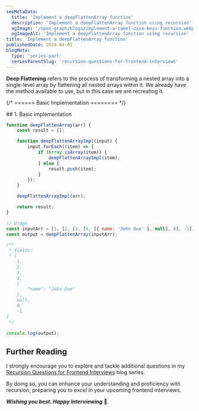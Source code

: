 ```yaml
---
seoMetaData:
  title: 'Implement a deepFlattenArray function'
  description: 'Implement a deepFlattenArray function using recursion'
  ogImage: '/open-graph/blogs/implement-a-camel-case-keys-function.webp'
  ogImageAlt: 'Implement a deepFlattenArray function using recursion'
title: 'Implement a deepFlattenArray function'
publishedDate: 2024-04-01
blogMeta:
  type: 'series-part'
  seriesParentSlug: 'recursion-questions-for-frontend-interviews'
---
```


**Deep Flattening** refers to the process of transforming a nested array into a single-level array by flattening all nested arrays within it. We already have the <InlineCode code="Array.prototype.flat()"/> method available to use, but in this case we are recreating it.

{/* ====== Basic Implementation ======== */}

<section>
## 1. Basic implementation

```js title="./src/deepFlattenArray.js"
function deepFlattenArray(arr) {
	const result = [];

	function deepFlattenArrayImpl(input) {
		input.forEach((item) => {
			if (Array.isArray(item)) {
				deepFlattenArrayImpl(item);
			} else {
				result.push(item);
			}
		});
	}

	deepFlattenArrayImpl(arr);

	return result;
}

// Usage
const inputArr = [1, [2, [3, [4, [{ name: 'John Doe' }, null], 0], -1]]];
const output = deepFlattenArray(inputArr);

/**
 * Yields:
 * [
    1,
    2,
    3,
    4,
    {
        "name": "John Doe"
    },
    null,
    0,
    -1
]
 */

console.log(output);
```

</section>

## Further Reading

I strongly encourage you to explore and tackle additional questions in my [Recursion Questions for Frontend Interviews](/blog/recursion-questions-for-frontend-interviews/ 'Find more question on recursion in the recursion questions for frontend interviews blog series') blog series.

By doing so, you can enhance your understanding and proficiency with recursion, preparing you to excel in your upcoming frontend interviews.

**_Wishing you best. Happy Interviewing_** 🫡.
